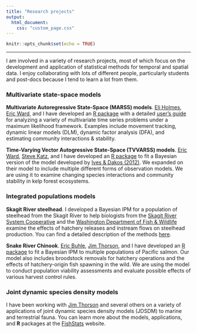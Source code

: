 ```yaml
---
title: "Research projects"
output:
  html_document:
    css: "custom_page.css"
---
```


```r
knitr::opts_chunk$set(echo = TRUE)
```

***

I am involved in a variety of research projects, most of which focus on the development and application of statistical methods for temporal and spatial data. I enjoy collaborating with lots of different people, particularly students and post-docs because I tend to learn a lot from them.

### Multivariate state-space models

__Multivariate Autoregressive State-Space (MARSS) models__. [Eli Holmes](https://faculty.washington.edu/eeholmes/), [Eric Ward](https://faculty.washington.edu/warde/), and I have developed an [R package](https://cran.r-project.org/web/packages/MARSS/index.html) with a detailed [user’s guide](https://cran.r-project.org/web/packages/MARSS/vignettes/UserGuide.pdf) for analyzing a variety of multivariate time series problems under a maximum likelihood framework. Examples include movement tracking, dynamic linear models (DLM), dynamic factor analysis (DFA), and estimating community interactions & stability.

__Time-Varying Vector Autogressive State-Space (TVVARSS) models__. [Eric Ward](https://faculty.washington.edu/warde/), [Steve Katz](http://cahnrs.wsu.edu/soe/people/facultynstaff/stephenkatz/), and I have developed an [R package](https://github.com/nwfsc-timeseries/tvvarss) to fit a Bayesian version of the model developed by [Ives & Dakos (2012)](https://doi.org/10.1890/ES11-00347.1). We expanded on their model to include multiple different forms of observation models. We are using it to examine changing species interactions and community stability in kelp forest ecosystems.

### Integrated populations models

__Skagit River steelhead__. I developed a Bayesian IPM for a population of steelhead from the Skagit River to help biologists from the [Skagit River System Cooperative](http://skagitcoop.org/) and the [Washington Department of Fish & Wildlife](http://wdfw.wa.gov/) examine the effects of hatchery releases and instream flows on steelhead production. You can find a detailed description of the methods [here](https://mdscheuerell.github.io/ASSESSOR/).

__Snake River Chinook__. [Eric Buhle](mailto:eric.buhle@noaa.gov), [Jim Thorson](https://sites.google.com/site/thorsonresearch/), and I have developed an [R package](https://github.com/ebuhle/salmonIPM) to fit a Bayesian IPM to multiple populations of Pacific salmon. Our model also includes broodstock removals for hatchery operations and the effects of hatchery-origin fish spawning in the wild. We are using the model to conduct population viability assessments and evaluate possible effects of various harvest control rules.

### Joint dynamic species density models

I have been working with [Jim Thorson](https://sites.google.com/site/thorsonresearch/) and several others on a variety of applications of joint dynamic species density models (JDSDM) to marine and terrestrial fauna. You can learn more about the models, applications, and __R__ packages at the [FishStats](https://james-thorson.github.io//) website.

